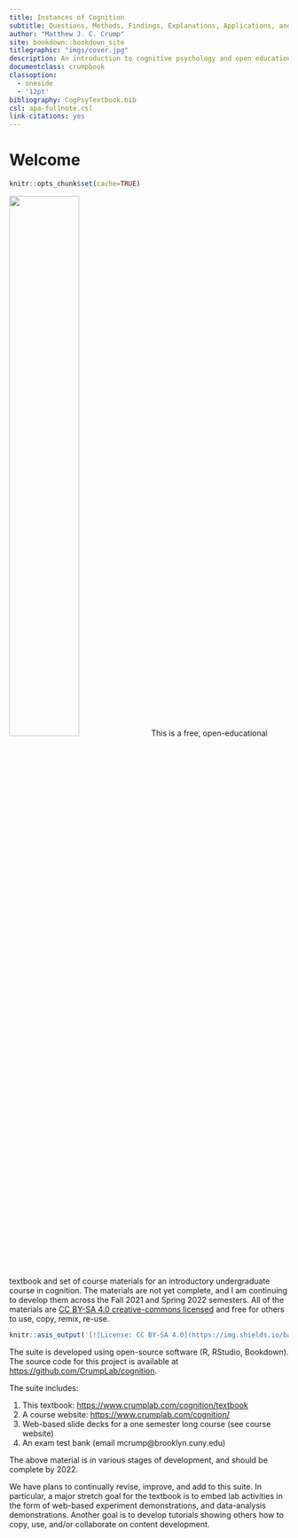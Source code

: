 ```yaml
--- 
title: Instances of Cognition
subtitle: Questions, Methods, Findings, Explanations, Applications, and Implications
author: "Matthew J. C. Crump"
site: bookdown::bookdown_site
titlegraphic: "imgs/cover.jpg"
description: An introduction to cognitive psychology and open educational resource
documentclass: crumpbook
classoption:
  - oneside
  - '12pt'
bibliography: CogPsyTextbook.bib
csl: apa-fullnote.csl
link-citations: yes
---
```


# Welcome {-}

```r
knitr::opts_chunk$set(cache=TRUE)
```

<img class="cover" src="imgs/cover.jpg" width="50%"/> This is a free, open-educational textbook and set of course materials for an introductory undergraduate course in cognition. The materials are not yet complete, and I am continuing to develop them across the Fall 2021 and Spring 2022 semesters. All of the materials are [CC BY-SA 4.0 creative-commons licensed](https://creativecommons.org/licenses/by-sa/4.0/) and free for others to use, copy, remix, re-use. 

```r
knitr::asis_output('[![License: CC BY-SA 4.0](https://img.shields.io/badge/License-CC%20BY--SA%204.0-lightgrey.svg)](https://creativecommons.org/licenses/by-sa/4.0/)')
```

The suite is developed using open-source software (R, RStudio, Bookdown). The source code for this project is available at <https://github.com/CrumpLab/cognition>. 

The suite includes:

1. This textbook: <https://www.crumplab.com/cognition/textbook>
2. A course website: <https://www.crumplab.com/cognition/>
3. Web-based slide decks for a one semester long course (see course website)
4. An exam test bank (email mcrump@brooklyn.cuny.edu)

The above material is in various stages of development, and should be complete by 2022.

We have plans to continually revise, improve, and add to this suite. In particular, a major stretch goal for the textbook is to embed lab activities in the form of web-based experiment demonstrations, and data-analysis demonstrations. Another goal is to develop tutorials showing others how to copy, use, and/or collaborate on content development.






